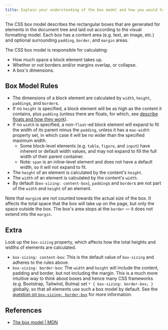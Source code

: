 ```yaml
---
title: Explain your understanding of the box model and how you would tell the browser in CSS to render your layout in different box models.
---
```


The CSS box model describes the rectangular boxes that are generated for elements in the document tree and laid out according to the visual formatting model. Each box has a content area (e.g. text, an image, etc.) and optional surrounding `padding`, `border`, and `margin` areas.

The CSS box model is responsible for calculating:

- How much space a block element takes up.
- Whether or not borders and/or margins overlap, or collapse.
- A box's dimensions.

## Box Model Rules

- The dimensions of a block element are calculated by `width`, `height`, `padding`s, and `border`s.
- If no `height` is specified, a block element will be as high as the content it contains, plus `padding` (unless there are floats, for which, see [describe floats and how they work](/questions/quiz/describe-floats-and-how-they-work)).
- If no `width` is specified, a non-`float`-ed block element will expand to fit the width of its parent minus the `padding`, unless it has a `max-width` property set, in which case it will be no wider than the specified maximum width.
  - Some block-level elements (e.g. `table`, `figure`, and `input`) have inherent or default width values, and may not expand to fill the full width of their parent container.
  - Note: `span` is an inline-level element and does not have a default width, so it will not expand to fit.
- The `height` of an element is calculated by the content's `height`.
- The `width` of an element is calculated by the content's `width`.
- By default (`box-sizing: content-box`), `padding`s and `border`s are not part of the `width` and `height` of an element.

Note that `margin`s are not counted towards the actual size of the box. It affects the total space that the box will take up on the page, but only the space outside the box. The box's area stops at the `border` — it does not extend into the `margin`.

## Extra

Look up the `box-sizing` property, which affects how the total heights and widths of elements are calculated.

- `box-sizing: content-box`: This is the default value of `box-sizing` and adheres to the rules above.
- `box-sizing: border-box`: The `width` and `height` will include the content, padding and border, but not including the margin. This is a much more intuitive way to think about boxes and hence many CSS frameworks (e.g. Bootstrap, Tailwind, Bulma) set `* { box-sizing: border-box; }` globally, so that all elements use such a box model by default. See the [question on `box-sizing: border-box`](/questions/quiz/what-does-box-sizing-border-box-do-what-are-its-advantages) for more information.

## References

- [The box model | MDN](https://developer.mozilla.org/en-US/docs/Learn/CSS/Building_blocks/The_box_model#the_standard_css_box_model)
